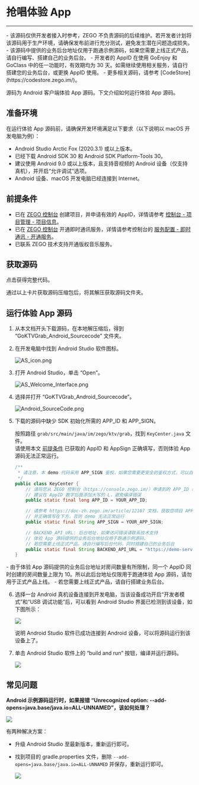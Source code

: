 # 抢唱体验 App

- - -

<Warning title="注意">
- 该源码仅供开发者接入时参考，ZEGO 不负责源码的后续维护。若开发者计划将该源码用于生产环境，请确保发布前进行充分测试，避免发生潜在问题造成损失。
- 该源码中提供的业务后台地址仅用于跑通示例源码，如果您需要上线正式产品，请自行编写、搭建自己的业务后台。
- 开发者的 AppID 在使用 GoEnjoy 和 GoClass 中的任一功能时，有效期均为 30 天。如需继续使用相关服务，请自行搭建您的业务后台，或更换 AppID 使用。
- 更多相关源码，请参考 [CodeStore](https://codestore.zego.im/)。
</Warning>

源码为 Android 客户端体验 App 源码。下文介绍如何运行体验 App 源码。

## 准备环境

在运行体验 App 源码前，请确保开发环境满足以下要求（以下说明以 macOS 开发电脑为例）：

- Android Studio Arctic Fox (2020.3.1) 或以上版本。
- 已经下载 Android SDK 30 和 Android SDK Platform-Tools 30。
- 建议使用 Android 9.0 或以上版本，且支持音视频的 Android 设备（仅支持真机），并开启“允许调试”选项。
- Android 设备、macOS 开发电脑已经连接到 Internet。


## 前提条件

- 已在 [ZEGO 控制台](https://console.zego.im/) 创建项目，并申请有效的 AppID，详情请参考 [控制台 - 项目管理 - 项目信息](https://doc-zh.zego.im/article/12107)。
- 已在 [ZEGO 控制台](https://console.zego.im) 开通即时通讯服务，详情请参考控制台的 [服务配置 - 即时通讯 - 开通服务](https://doc-zh.zego.im/article/14994)。
- 已联系 ZEGO 技术支持开通版权音乐服务。

## 获取源码

<Card title="示例源码" href="https://codestore.zego.im/project/18">点击获得完整代码。</Card>

通过以上卡片获取源码压缩包后，将其解压获取源码文件夹。

## 运行体验 App 源码

1. 从本文档开头下载源码，在本地解压缩后，得到 “GoKTVGrab_Android_Sourcecode” 文件夹。

2. 在开发电脑中找到 Android Studio 软件图标。

    <Frame width="128" height="auto">
      <img src="https://storage.zego.im/sdk-doc/Pics/GoEnjoy/online_KTV/SampleCodes/AS_icon.png" alt="AS_icon.png"/>
    </Frame>

3. 打开 Android Studio，单击 “Open”。   

    <Frame width="512" height="auto" ><img src="https://storage.zego.im/sdk-doc/Pics/GoEnjoy/online_KTV/SampleCodes/AS_Welcome_Interface.png" alt="AS_Welcome_Interface.png"/></Frame>

4. 选择并打开 “GoKTVGrab_Android_Sourcecode”。

    <Frame width="512" height="auto" ><img src="https://storage.zego.im/sdk-doc/Pics/GoEnjoy/KTVGrab/Android/Android_SourceCode.png" alt="Android_SourceCode.png"/></Frame>

5. 下载的源码中缺少 SDK 初始化所需的 APP_ID 和 APP_SIGN。   

    按照路径 `grab/src/main/java/im/zego/ktv/grab`，找到 `KeyCenter.java` 文件。   
    请使用本文 [前提条件](./grab-the-mic.mdx#前提条件) 已获取的 AppID 和 AppSign 正确填写，否则体验 App 源码无法正常运行。

    ```java
    /**
     * 请注意，本 demo 代码采用 APP_SIGN 鉴权，如果您需要更安全的鉴权方式，可以自行切换为 Token 鉴权
     */
    public class KeyCenter {
        // 请将您从 ZEGO 控制台（https://console.zego.im/）申请到的 APP_ID 填写在下方
        // 建议在 AppID 数字后面添加大写的 L，避免编译错误
        public static final long APP_ID = YOUR_APP_ID;

        // 请参考 https://doc-zh.zego.im/article/12107 文档，获取您项目 APP_ID 对应的 APP_SIGN（长度为 64 位的字符串）
        // 并正确填写在下方，否则 demo 无法正常运行
        public static final String APP_SIGN = YOUR_APP_SIGN;

        // BACKEND_API_URL: 后台地址，如果访问错误请联系技术支持
        // 体验 App 源码提供的业务后台地址仅用于跑通示例源码，
        // 若您需要上线正式产品，请自行编写后台代码，同时搭建自己的业务后台
        public static final String BACKEND_API_URL = "https://demo-server-sh.imzego.com";
    }
    ```

<Warning title="注意">
- 由于体验 App 源码提供的业务后台地址对房间数量有所限制，同一个 AppID 同时创建的房间数量上限为 10。所以此后台地址仅限用于跑通体验 App 源码，请勿用于正式产品上线。
- 若您需要上线正式产品，请自行搭建业务后台。
</Warning>

6. 选择一台 Android 真机设备连接到开发电脑，当该设备成功开启“开发者模式”和“USB 调试功能”后，可以看到 Android Studio 界面已检测到该设备，如下图所示：  

    <Frame width="512" height="auto"><img src="https://storage.zego.im/sdk-doc/Pics/GoEnjoy/LiveShow/android_device_detected.png" /></Frame>     

    说明 Android Studio 软件已成功连接到 Android 设备，可以将源码运行到该设备上了。

7. 单击 Android Studio 软件上的 “build and run” 按钮，编译并运行源码。  

    <Frame width="512" height="auto"><img src="https://storage.zego.im/sdk-doc/Pics/GoEnjoy/LiveShow/android_build_and_run.png" /></Frame>


## 常见问题

**Android 示例源码运行时，如果报错 “Unrecognized option: --add-opens=java.base/java.io=ALL-UNNAMED”，该如何处理？**

<Frame width="512" height="auto">
<img src="https://storage.zego.im/sdk-doc/Pics/GoEnjoy/AS_ALL_UNNAMED.png" />
</Frame>

有两种解决方案：

- 升级 Android Studio 至最新版本，重新运行即可。

- 找到项目的 gradle.properties 文件，删除 `--add-opens=java.base/java.io=ALL-UNNAMED` 并保存，重新运行即可。

    <Frame width="512" height="auto">
    <img src="https://storage.zego.im/sdk-doc/Pics/GoEnjoy/AS_ALL_UNNAMED_delete.png" />
    </Frame>

